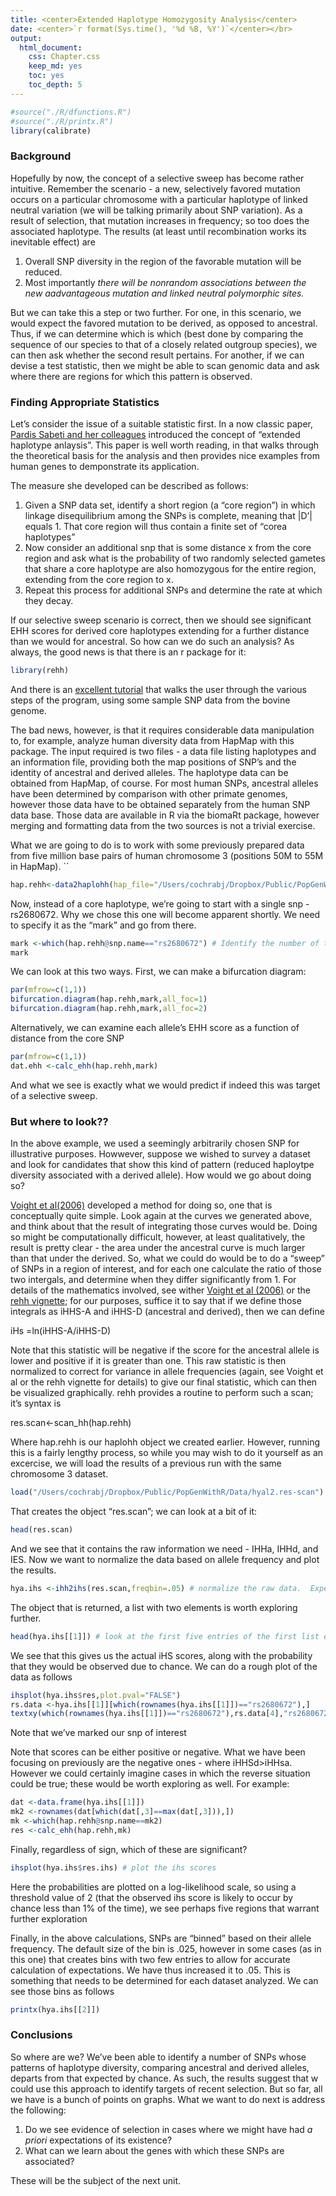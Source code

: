 ```yaml
---
title: <center>Extended Haplotype Homozygosity Analysis</center>
date: <center>`r format(Sys.time(), '%d %B, %Y')`</center></br>
output:
  html_document:
    css: Chapter.css
    keep_md: yes
    toc: yes
    toc_depth: 5
---
```


```r

#source("./R/dfunctions.R")
#source("./R/printx.R")
library(calibrate)

```
### Background

Hopefully by now, the concept of a selective sweep has become rather intuitive.  Remember the scenario - a new, selectively favored mutation occurs on a particular chromosome with a particular haplotype of linked neutral variation (we will be talking primarily about SNP variation).  As a result of selection, that mutation increases in frequency; so too does the associated haplotype.  The results (at least until recombination works its inevitable effect) are

1.  Overall SNP diversity in the region of the favorable mutation will be reduced.
2.  Most importantly *there will be nonrandom associations between the new aadvantageous mutation and linked neutral polymorphic sites.*

But we can take this a step or two further.  For one, in this scenario, we would expect the favored mutation to be derived, as opposed to ancestral.   Thus, if we can determine which is which (best done by comparing the sequence of our species to that of a closely related outgroup species), we can then ask whether the second result pertains.  For another, if we can devise a test statistic, then we might be able to scan genomic data and ask where there are regions for which this pattern is observed.

### Finding Appropriate Statistics

Let's consider the issue of a suitable statistic first.  In a now classic paper, [Pardis Sabeti and her colleagues](https://dl.dropboxusercontent.com/u/9752688/ZOO%20422P/Readings/Sabeti/Original%20EHH%20Paper.pdf) introduced the concept of "extended haplotype anlaysis".  This paper is well worth reading, in that walks through the theoretical basis for the analysis and then provides nice examples from human genes to demponstrate its application.

The measure she developed can be described as follows:

1.  Given a SNP data set, identify a short region (a "core region") in which linkage disequilibrium among the SNPs is complete, meaning that |D'| equals 1.  That core region will thus contain a finite set of "corea haplotypes"
2.  Now consider an additional snp that is some distance x from the core region and ask what is the probability of two randomly selected gametes that share a core haplotype are also homozygous for the entire region, extending from the core region to x.
3.  Repeat this process for additional SNPs and determine the rate at which they decay.

If our selective sweep scenario is correct, then we should see significant EHH scores for derived core haplotypes extending for a further distance than we would for ancestral.  So how can we do such an analysis?  As always, the good news is that there is an r package for it:
```r
library(rehh)
```
And there  is an [excellent tutorial](http://bioinformatics.oxfordjournals.org/content/suppl/2012/03/11/bts115.DC1/rehh_tutorial.pdf) that walks the user through the various steps of the program, using some sample SNP data from the bovine genome.

The bad news, however, is that it requires considerable data manipulation to, for example, analyze human diversity data from HapMap with this package.  The input required is two files - a data file listing haplotypes and an information file, providing both the map positions of SNP's and the identity of ancestral and derived alleles.  The haplotype data can be obtained from HapMap, of course.   For most human SNPs, ancestral alleles have been determined by comparison with other primate genomes, however those data have to be obtained separately from the human SNP data base.  Those data are available in R via the biomaRt package, however merging and formatting data from the two sources is not a trivial exercise. 

What we are going to do is to work with some previously prepared data from five million base pairs of human chromosome 3 (positions 50M to 55M in HapMap).
``
```r

hap.rehh<-data2haplohh(hap_file="/Users/cochrabj/Dropbox/Public/PopGenWithR/Data/hyal2.hap",map_file="/Users/cochrabj/Dropbox/Public/PopGenWithR/Data/hyal2.map",chr.name=3) # read in the data and put it into a usable object

```
Now, instead of a core haplotype, we're going to start with a single snp - rs2680672.  Why we chose this one will become apparent shortly.  We need to specify it as the "mark" and go from there.
```r
mark <-which(hap.rehh@snp.name=="rs2680672") # Identify the number of the core SNP in the data set
mark
```
We can look at this two ways.  First, we can make a bifurcation diagram:
```r
par(mfrow=c(1,1))
bifurcation.diagram(hap.rehh,mark,all_foc=1)
bifurcation.diagram(hap.rehh,mark,all_foc=2)
```
Alternatively, we can examine each allele's EHH score as a function of distance from the core SNP
```r
par(mfrow=c(1,1))
dat.ehh <-calc_ehh(hap.rehh,mark)
```

And what we see is exactly what we would predict if indeed this was target of a selective sweep.


### But where to look??

In the above example, we used a seemingly arbitrarily chosen SNP for illustrative purposes.  Howwever, suppose we wished to survey a dataset and look for candidates that show this kind of pattern (reduced haploytpe diversity associated with a derived allele).  How would we go about doing so?

[Voight et al(2006)](http://www.plosbiology.org/article/info%3Adoi%2F10.1371%2Fjournal.pbio.0040072#pbio-0040072-g007) developed a method for doing so, one that is conceptually quite simple.  Look again at the curves we generated above, and think about that the result of integrating those curves would be.  Doing so might be computationally difficult, however, at least qualitatively, the result is pretty clear - the area under the ancestral curve is much larger than that under the derived.  So, what we could do would be to do a "sweep" of SNPs in a region of interest, and for each one calculate the ratio of those two intergals, and determine when they differ significantly from 1.  For details of the mathematics involved, see wither [Voight et al (2006)](http://www.plosbiology.org/article/info%3Adoi%2F10.1371%2Fjournal.pbio.0040072#pbio-0040072-g007) or the [rehh vignette](http://bioinformatics.oxfordjournals.org/content/suppl/2012/03/11/bts115.DC1/rehh_tutorial.pdf); for our purposes, suffice it to say that if we define those integrals as iHHS-A and iHHS-D (ancestral and derived), then we can define

iHs =ln(iHHS-A/iHHS-D)

Note that this statistic will be negative if the score for the ancestral allele is lower and positive if it is greater than one.  This raw statistic is then normalized to correct for variance in allele frequencies (again, see Voight et al or the rehh vignette for details) to give our final statistic, which can then be visualized graphically.  rehh provides a routine to perform such a scan; it's syntax is

res.scan<-scan_hh(hap.rehh)

Where hap.rehh is our haplohh object we created earlier.  However, running this is a fairly lengthy process, so while you may wish to do it yourself as an excercise, we will load the results of a previous run with the same chromosome 3 dataset.

```r
load("/Users/cochrabj/Dropbox/Public/PopGenWithR/Data/hyal2.res-scan")

```
That creates the object "res.scan"; we can look at a bit of it:
```r
head(res.scan)
```
And we see that it contains the raw information we need - IHHa, IHHd, and IES.  Now we want to normalize the data based on allele frequency and plot the results.

```r
hya.ihs <-ihh2ihs(res.scan,freqbin=.05) # normalize the raw data.  Expectations are calculated based on binned frequencies
```
The object that is returned, a list with two elements is worth exploring further.  
```r
head(hya.ihs[[1]]) # look at the first five entries of the first list element
```
We see that this gives us the actual iHS scores, along with the probability that they would be observed due to chance.  We can do a rough plot of the data as follows
```r
ihsplot(hya.ihs$res,plot.pval="FALSE")
rs.data <-hya.ihs[[1]][which(rownames(hya.ihs[[1]])=="rs2680672"),]
textxy(which(rownames(hya.ihs[[1]])=="rs2680672"),rs.data[4],"rs2680672",cex=.8,col="red")
```
Note that we've marked our snp of interest

Note that scores can be either positive or negative.  What we have been focusing on previously are the negative ones - where iHHSd>iHHsa.  However we could certainly imagine cases in which the reverse situation could be true; these would be worth exploring as well.  For example:

```r
dat <-data.frame(hya.ihs[[1]])
mk2 <-rownames(dat[which(dat[,3]==max(dat[,3])),])
mk <-which(hap.rehh@snp.name==mk2)
res <-calc_ehh(hap.rehh,mk)
```


Finally, regardless of sign, which of these are significant?
```r

ihsplot(hya.ihs$res.ihs) # plot the ihs scores
```
Here the probabilities are plotted on a log-likelihood scale, so using a threshold value of 2 (that the observed ihs score is likely to occur by chance less than 1% of the time), we see perhaps five regions that warrant further exploration

Finally, in the above calculations,  SNPs are "binned" based on their allele frequency.  The default size of the bin is .025, however in some cases (as in this one) that creates bins with two few entries to allow for accurate calculation of expectations.  We have thus increased it to .05.  This is something that needs to be determined for each dataset analyzed.  We can see those bins as follows
```r
printx(hya.ihs[[2]])
```
###  Conclusions

So where are we?  We've been able to identify a number of SNPs whose patterns of haplotype diversity, comparing ancestral and derived alleles, departs from that expected by chance. As such, the results suggest that w could use this approach to identify targets of recent selection.  But so far, all we have is a bunch of points on graphs.  What we want to do next is address the following:

1.  Do we see evidence of selection in cases where we might have had *a priori* expectations of its existence?
1.  What can we learn about the genes with which these SNPs are associated?

These will be the subject of the next unit.


